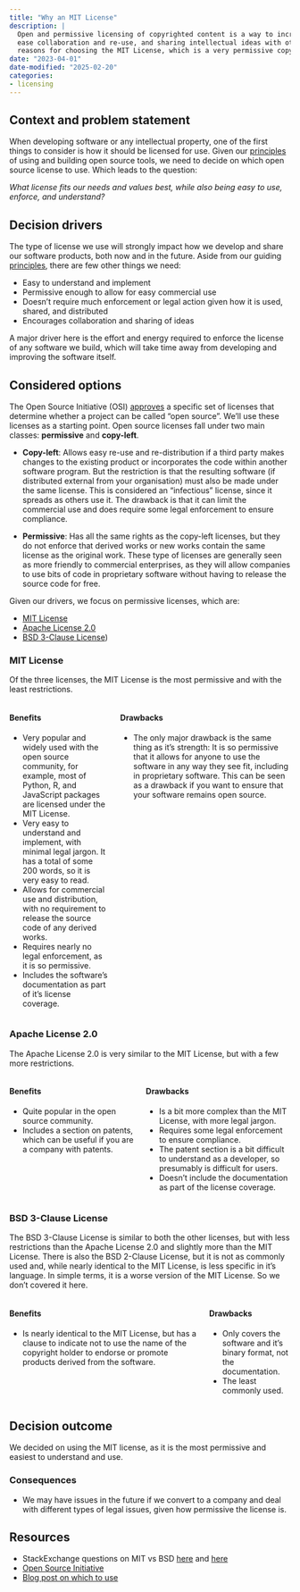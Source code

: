 ```yaml
---
title: "Why an MIT License"
description: |
  Open and permissive licensing of copyrighted content is a way to increase use of a software product,
  ease collaboration and re-use, and sharing intellectual ideas with others. This post contains our
  reasons for choosing the MIT License, which is a very permissive copyright license.
date: "2023-04-01"
date-modified: "2025-02-20"
categories:
- licensing
---
```


## Context and problem statement

When developing software or any intellectual property, one of the first
things to consider is how it should be licensed for use. Given our
[principles](https://design.seedcase-project.org) of using and building
open source tools, we need to decide on which open source license to
use. Which leads to the question:

*What license fits our needs and values best, while also being easy to
use, enforce, and understand?*

## Decision drivers

The type of license we use will strongly impact how we develop and share
our software products, both now and in the future. Aside from our
guiding [principles](https://design.seedcase-project.org/software),
there are few other things we need:

-   Easy to understand and implement
-   Permissive enough to allow for easy commercial use
-   Doesn't require much enforcement or legal action given how it is
    used, shared, and distributed
-   Encourages collaboration and sharing of ideas

A major driver here is the effort and energy required to enforce the
license of any software we build, which will take time away from
developing and improving the software itself.

## Considered options

The Open Source Initiative (OSI)
[approves](https://opensource.org/licenses) a specific set of licenses
that determine whether a project can be called "open source". We'll use
these licenses as a starting point. Open source licenses fall under two
main classes: **permissive** and **copy-left**.

-   **Copy-left**: Allows easy re-use and re-distribution if a third
    party makes changes to the existing product or incorporates the code
    within another software program. But the restriction is that the
    resulting software (if distributed external from your organisation)
    must also be made under the same license. This is considered an
    "infectious" license, since it spreads as others use it. The
    drawback is that it can limit the commercial use and does require
    some legal enforcement to ensure compliance.

-   **Permissive**: Has all the same rights as the copy-left licenses,
    but they do not enforce that derived works or new works contain the
    same license as the original work. These type of licenses are
    generally seen as more friendly to commercial enterprises, as they
    will allow companies to use bits of code in proprietary software
    without having to release the source code for free.

Given our drivers, we focus on permissive licenses, which are:

-   [MIT License](https://opensource.org/licenses/MIT)
-   [Apache License 2.0](https://opensource.org/licenses/Apache-2.0)
-   [BSD 3-Clause
    License](https://opensource.org/license/bsd-3-clause/))

### MIT License

Of the three licenses, the MIT License is the most permissive and with
the least restrictions.

::::: columns
::: column
#### Benefits

-   Very popular and widely used with the open source community, for
    example, most of Python, R, and JavaScript packages are licensed
    under the MIT License.
-   Very easy to understand and implement, with minimal legal jargon. It
    has a total of some 200 words, so it is very easy to read.
-   Allows for commercial use and distribution, with no requirement to
    release the source code of any derived works.
-   Requires nearly no legal enforcement, as it is so permissive.
-   Includes the software's documentation as part of it's license
    coverage.
:::

::: column
#### Drawbacks

-   The only major drawback is the same thing as it's strength: It is so
    permissive that it allows for anyone to use the software in any way
    they see fit, including in proprietary software. This can be seen as
    a drawback if you want to ensure that your software remains open
    source.
:::
:::::

### Apache License 2.0

The Apache License 2.0 is very similar to the MIT License, but with a
few more restrictions.

::::: columns
::: column
#### Benefits

-   Quite popular in the open source community.
-   Includes a section on patents, which can be useful if you are a
    company with patents.
:::

::: column
#### Drawbacks

-   Is a bit more complex than the MIT License, with more legal jargon.
-   Requires some legal enforcement to ensure compliance.
-   The patent section is a bit difficult to understand as a developer,
    so presumably is difficult for users.
-   Doesn't include the documentation as part of the license coverage.
:::
:::::

### BSD 3-Clause License

The BSD 3-Clause License is similar to both the other licenses, but with
less restrictions than the Apache License 2.0 and slightly more than the
MIT License. There is also the BSD 2-Clause License, but it is not as
commonly used and, while nearly identical to the MIT License, is less
specific in it's language. In simple terms, it is a worse version of the
MIT License. So we don't covered it here.

::::: columns
::: column
#### Benefits

-   Is nearly identical to the MIT License, but has a clause to indicate
    not to use the name of the copyright holder to endorse or promote
    products derived from the software.
:::

::: column
#### Drawbacks

-   Only covers the software and it's binary format, not the
    documentation.
-   The least commonly used.
:::
:::::

## Decision outcome

We decided on using the MIT license, as it is the most permissive and
easiest to understand and use.

### Consequences

-   We may have issues in the future if we convert to a company and deal
    with different types of legal issues, given how permissive the
    license is.

## Resources

-   StackExchange questions on MIT vs BSD
    [here](https://opensource.stackexchange.com/questions/11109/what-are-the-practical-differences-between-mit-apache-and-bsd-licenses)
    and
    [here](https://opensource.stackexchange.com/questions/217/what-are-the-essential-differences-between-the-bsd-and-mit-licences)
-   [Open Source Initiative](https://opensource.org/)
-   [Blog post on which to
    use](https://www.exygy.com/blog/which-license-should-i-use-mit-vs-apache-vs-gpl)
